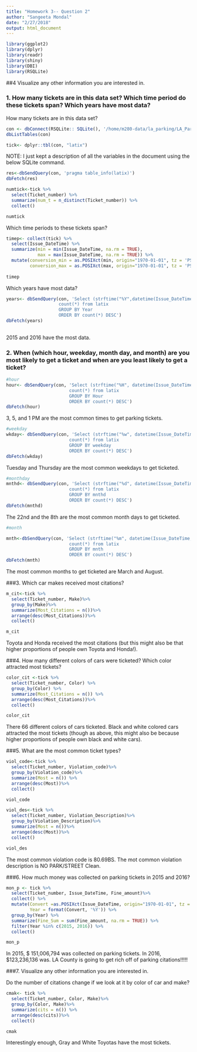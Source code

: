 ```yaml
---
title: "Homework 3-- Question 2"
author: "Sangeeta Mondal"
date: "2/27/2018"
output: html_document
---
```

```r
library(ggplot2)
library(dplyr)
library(readr)
library(shiny)
library(DBI)
library(RSQLite)
```

##4 Visualize any other information you are interested in.

### 1. How many tickets are in this data set? Which time period do these tickets span? Which years have most data?

How many tickets are in this data set?

```r
con <- dbConnect(RSQLite:: SQLite(), '/home/m280-data/la_parking/LA_Parking_Citations.sqlite')
dbListTables(con)

tick<- dplyr::tbl(con, "latix")

```

NOTE: I just kept a description of all the variables in the document using the below SQLite command. 

```r
res<-dbSendQuery(con, 'pragma table_info(latix)')
dbFetch(res)
```


```r
numtick<-tick %>% 
  select(Ticket_number) %>%
  summarize(num_t = n_distinct(Ticket_number)) %>%
  collect()

numtick
```

Which time periods to these tickets span?

```r
timep<- collect(tick) %>% 
  select(Issue_DateTime) %>%
  summarize(min = min(Issue_DateTime, na.rm = TRUE), 
            max = max(Issue_DateTime, na.rm = TRUE)) %>%
  mutate(conversion_min = as.POSIXct(min, origin="1970-01-01", tz = 'PST'),
         conversion_max = as.POSIXct(max, origin="1970-01-01", tz = 'PST')) 
 
timep

```

Which years have most data?
```r
years<- dbSendQuery(con, 'Select (strftime("%Y",datetime(Issue_DateTime, "unixepoch", "localtime"))) as Year, 
                    count(*) from latix 
                    GROUP BY Year
                    ORDER BY count(*) DESC')
dbFetch(years)
  
```
2015 and 2016 have the most data. 


### 2. When (which hour, weekday, month day, and month) are you most likely to get a ticket and when are you least likely to get a ticket?

```r
#hour
hour<- dbSendQuery(con, 'Select (strftime("%H", datetime(Issue_DateTime, "unixepoch", "localtime"))) as Hour, 
                        count(*) from latix
                        GROUP BY Hour
                        ORDER BY count(*) DESC')
dbFetch(hour)
```

3, 5, and 1 PM are the most common times to get parking tickets. 

```r
#weekday
wkday<- dbSendQuery(con, 'Select (strftime("%w", datetime(Issue_DateTime, "unixepoch", "localtime"))) as weekday, 
                        count(*) from latix
                        GROUP BY weekday
                        ORDER BY count(*) DESC')
dbFetch(wkday)
```

Tuesday and Thursday are the most common weekdays to get ticketed. 

```r
#monthday
mnthd<- dbSendQuery(con, 'Select (strftime("%d", datetime(Issue_DateTime, "unixepoch", "localtime"))) as mnthd, 
                        count(*) from latix
                        GROUP BY mnthd
                        ORDER BY count(*) DESC')
dbFetch(mnthd)

```


The 22nd and the 8th are the most common month days to get ticketed. 

```r
#month

mnth<-dbSendQuery(con, 'Select (strftime("%m", datetime(Issue_DateTime, "unixepoch", "localtime"))) as mnth, 
                        count(*) from latix
                        GROUP BY mnth
                        ORDER BY count(*) DESC')
dbFetch(mnth)
```

The most common months to get ticketed are March and August. 


###3. Which car makes received most citations?
```r
m_cit<-tick %>%
  select(Ticket_number, Make)%>%
  group_by(Make)%>%
  summarize(Most_Citations = n())%>%
  arrange(desc(Most_Citations))%>%
  collect()

m_cit
```

Toyota and Honda received the most citations (but this might also be that higher proportions of people own Toyota and Honda!). 

###4. How many different colors of cars were ticketed? Which color attracted most tickets?
```r
color_cit <-tick %>% 
  select(Ticket_number, Color) %>%
  group_by(Color) %>%
  summarize(Most_Citations = n()) %>%
  arrange(desc(Most_Citations))%>%
  collect()

color_cit
```

There 66 different colors of cars ticketed. Black and white colored cars attracted the most tickets (though as above, this might also be because higher proportions of people own black and white cars). 

###5. What are the most common ticket types?

```r
viol_code<-tick %>% 
  select(Ticket_number, Violation_code)%>%
  group_by(Violation_code)%>%
  summarize(Most = n()) %>%
  arrange(desc(Most))%>%
  collect()

viol_code

```


```r
viol_des<-tick %>%
  select(Ticket_number, Violation_Description)%>%
  group_by(Violation_Description)%>%
  summarize(Most = n())%>%
  arrange(desc(Most))%>%
  collect()

viol_des
```

The most common violation code is 80.69BS. The mot common violation description is NO PARK/STREET Clean. 

###6. How much money was collected on parking tickets in 2015 and 2016?

```r
mon_p <- tick %>%
  select(Ticket_number, Issue_DateTime, Fine_amount)%>%
  collect() %>%
  mutate(Convert =as.POSIXct(Issue_DateTime, origin="1970-01-01", tz = 'PST'),
         Year = format(Convert, '%Y')) %>%
  group_by(Year) %>%
  summarize(Fine_Sum = sum(Fine_amount, na.rm = TRUE)) %>%
  filter(Year %in% c(2015, 2016)) %>%
  collect()

mon_p

```



In 2015, $ 151,006,794 was collected on parking tickets. In 2016, $123,236,136 was. LA County is going to get rich off of parking citations!!!!!

###7. Visualize any other information you are interested in.

Do the number of citations change if we look at it by color of car and make?

```r
cmak<- tick %>%
  select(Ticket_number, Color, Make)%>%
  group_by(Color, Make)%>%
  summarize(cits = n()) %>%
  arrange(desc(cits))%>%
  collect()

cmak

```

Interestingly enough, Gray and White Toyotas have the most tickets. 